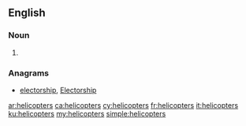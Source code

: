 ==English==

===Noun===
{{head|en|plural}}

# {{plural of|helicopter|lang=en|nocat=1}}

===Anagrams===
* [[electorship#English|electorship]], [[Electorship#English|Electorship]]

[[ar:helicopters]]
[[ca:helicopters]]
[[cy:helicopters]]
[[fr:helicopters]]
[[it:helicopters]]
[[ku:helicopters]]
[[my:helicopters]]
[[simple:helicopters]]